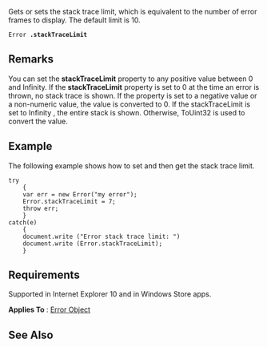 Gets or sets the stack trace limit, which is equivalent to the number of error frames to display. The default limit is 10.

 Error '''.stackTraceLimit'''

==Remarks==
You can set the '''stackTraceLimit''' property to any positive value between 0 and Infinity. If the '''stackTraceLimit''' property is set to 0 at the time an error is thrown, no stack trace is shown. If the property is set to a negative value or a non-numeric value, the value is converted to 0. If the stackTraceLimit is set to Infinity , the entire stack is shown. Otherwise, ToUint32 is used to convert the value.


==Example==
The following example shows how to set and then get the stack trace limit.

 try
     {
     var err = new Error("my error");
     Error.stackTraceLimit = 7;
     throw err;
     }
 catch(e)
     {
     document.write ("Error stack trace limit: ")
     document.write (Error.stackTraceLimit);
     }

==Requirements==
Supported in Internet Explorer 10 and in Windows Store apps.

'''Applies To''' : [[Objects/Error|Error Object]]


==See Also==

              

              

              

              
